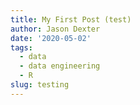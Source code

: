 ```yaml
---
title: My First Post (test)
author: Jason Dexter
date: '2020-05-02'
tags:
  - data
  - data engineering
  - R
slug: testing
---
```

